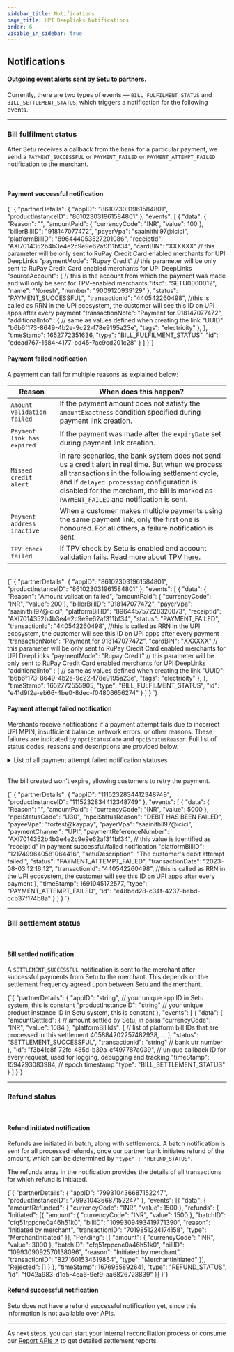 ```yaml
---
sidebar_title: Notifications
page_title: UPI Deeplinks Notifications
order: 6
visible_in_sidebar: true
---
```


## Notifications

#### Outgoing event alerts sent by Setu to partners.

Currently, there are two types of events — `BILL_FULFILMENT_STATUS` and `BILL_SETTLEMENT_STATUS`, which triggers a notification for the following events.

<hr class="primary" />

### Bill fulfilment status

After Setu receives a callback from the bank for a particular payment, we send a `PAYMENT_SUCCESSFUL` or `PAYMENT_FAILED` or `PAYMENT_ATTEMPT_FAILED` notification to the merchant.

<br />

#### Payment successful notification

<CodeBlockWithCopy language="json">
	{`
{
  "partnerDetails": {
    "appID": "861023031961584801",
    "productInstanceID": "861023031961584801"
  },
  "events": [
    {
      "data": {
        "Reason": "",
        "amountPaid": {
          "currencyCode": "INR",
          "value": 100
        },
        "billerBillID": "918147077472",
        "payerVpa": "saainithil97@icici",
        "platformBillID": "896444053527201086",
        "receiptId": "AXI7014352b4b3e4e2c9e9e62af311bf34",
	"cardBIN": "XXXXXX" // this parameter will be only sent to RuPay Credit Card enabled merchants for UPI DeepLinks
	"paymentMode": "Rupay Credit" // this parameter will be only sent to RuPay Credit Card enabled merchants for UPI DeepLinks
        "sourceAccount": {            // this is the account from which the payment was made and will only be sent for TPV-enabled merchants
          "ifsc": "SETU0000012",      
          "name": "Noresh",           
          "number": "9009120939129"
        },
        "status": "PAYMENT_SUCCESSFUL",
        "transactionId": "440542260498", //this is called as RRN in the UPI ecosystem, the customer will see this ID on UPI apps after every payment
        "transactionNote": "Payment for 918147077472",
        "additionalInfo" : {   // same as values defined when creating the link
          "UUID": "b6b6f173-8649-4b2e-9c22-f78e9195a23e",
          "tags": "electricity"
        },
      },
      "timeStamp": 1652772351636,
      "type": "BILL_FULFILMENT_STATUS",
      "id": "edead767-1584-4177-bd45-7ac9cd201c28"
    }
  ]
}`}
</CodeBlockWithCopy>

<br />

#### Payment failed notification

A payment can fail for multiple reasons as explained below:

| Reason                     | When does this happen?                                                                                                                                                                                                                                                                            |
| -------------------------- | ------------------------------------------------------------------------------------------------------------------------------------------------------------------------------------------------------------------------------------------------------------------------------------------------- |
| `Amount validation failed` | If the payment amount does not satisfy the `amountExactness` condition specified during payment link creation.                                                                                                                                                                                    |
| `Payment link has expired` | If the payment was made after the `expiryDate` set during payment link creation.                                                                                                                                                                                                                  |
| `Missed credit alert`      | In rare scenarios, the bank system does not send us a credit alert in real time. But when we process all transactions in the following settlement cycle, and if `delayed processing` configuration is disabled for the merchant, the bill is marked as `PAYMENT_FAILED` and notification is sent. |
| `Payment address inactive` | When a customer makes multiple payments using the same payment link, only the first one is honoured. For all others, a failure notification is sent.                                                                                                                                              |
| `TPV check failed`         | If TPV check by Setu is enabled and account validation fails. Read more about TPV <a href="/payments/upi-deeplinks/refunds#third-party-verification--tpv--refunds" target="_blank">here</a>.                                                                                                      |

<br />

<CodeBlockWithCopy language="json">
	{`
{
  "partnerDetails": {
    "appID": "861023031961584801",
    "productInstanceID": "861023031961584801"
  },
  "events": [
    {
      "data": {
        "Reason": "Amount validation failed",
        "amountPaid": {
          "currencyCode": "INR",
          "value": 200
        },
        "billerBillID": "918147077472",
        "payerVpa": "saainithil97@icici",
        "platformBillID": "896445757228320073",
        "receiptId": "AXI7014352b4b3e4e2c9e9e62af311bf34",
        "status": "PAYMENT_FAILED",
	"transactionId": "440542260498", //this is called as RRN in the UPI ecosystem, the customer will see this ID on UPI apps after every payment
        "transactionNote": "Payment for 918147077472",
	"cardBIN": "XXXXXX" // this parameter will be only sent to RuPay Credit Card enabled merchants for UPI DeepLinks
	"paymentMode": "Rupay Credit" // this parameter will be only sent to RuPay Credit Card enabled merchants for UPI DeepLinks
        "additionalInfo" : {   // same as values defined when creating the link
          "UUID": "b6b6f173-8649-4b2e-9c22-f78e9195a23e",
          "tags": "electricity"
        },
      },
      "timeStamp": 1652772555905,
      "type": "BILL_FULFILMENT_STATUS",
      "id": "e41d9f2a-eb66-4be0-8dec-f04806656274"
    }
  ]
}
         `}
</CodeBlockWithCopy>

<br />

#### Payment attempt failed notification

Merchants receive notifications if a payment attempt fails due to incorrect UPI MPIN, insufficient balance, network errors, or other reasons. These failures are indicated by `npciStatusCode` and `npciStatusReason`. Full list of status codes, reasons and descriptions are provided below.

<Card padding="nano" shape="rounded">
  <details>
    <summary>
      <Text weight="600" marginBottom="none">
        List of all payment attempt failed notification statuses
      </Text>
    </summary>
    <table>
      <tr>
        <td>
          <b>NPCI status code</b>
        </td>
        <td>
          <b>NPCI status reason</b>
        </td>
        <td>
          <b>Setu Description</b>
        </td>
        <td>
          <b>Next Steps for merchants</b>
        </td>
      </tr>
      <tr>
        <td>U30</td>
        <td>DEBIT HAS BEEN FAILED</td>
        <td>The customer&#39;s debit attempt failed.</td>
        <td>
          Inform the customer and ask them to try again or use a different
          payment method.
        </td>
      </tr>
      <tr>
        <td>U09</td>
        <td>REQAUTH TIME OUT FOR PAY</td>
        <td>Payment authorization took too long.</td>
        <td>
          Ask the customer to try again. If it continues, reach out to Setu
          support.
        </td>
      </tr>
      <tr>
        <td>U90</td>
        <td>REMITTER BANK DEEMED HIGH RESPONSE TIME CHECK DECLINE</td>
        <td>The customer&#39;s bank is taking too long to respond.</td>
        <td>
          Ask the customer to contact their bank or try a different payment
          method.
        </td>
      </tr>
      <tr>
        <td>U67</td>
        <td>DEBIT TIMEOUT</td>
        <td>The debit process took too long.</td>
        <td>
          Ask the customer to try again or use a different payment method.
        </td>
      </tr>
      <tr>
        <td>U88</td>
        <td>CONNECTION TIMEOUT IN REQPAY CREDIT</td>
        <td>Connection timed out during the credit request process.</td>
        <td>
          Try processing the transaction again. If the issue persists, contact
          Setu support.
        </td>
      </tr>
      <tr>
        <td>U16</td>
        <td>RISK THRESHOLD EXCEEDED</td>
        <td>The transaction exceeds the risk threshold.</td>
        <td>
          Review the transaction for potential issues or ask the customer to use
          a different payment method.
        </td>
      </tr>
      <tr>
        <td>U28</td>
        <td>REMITTER BANK NOT AVAILABLE</td>
        <td>The customer&#39;s bank is unavailable.</td>
        <td>
          Inform the customer and suggest trying again later or using a
          different bank or payment method.
        </td>
      </tr>
      <tr>
        <td>XQ</td>
        <td>Transaction not permitted to cardholder (beneficiary)</td>
        <td>This transaction isn&#39;t permitted for the beneficiary.</td>
        <td>
          Inform the customer and suggest using a different payment method.
        </td>
      </tr>
      <tr>
        <td>U85</td>
        <td>CONNECTION TIMEOUT IN REQPAY DEBIT</td>
        <td>Connection timed out during the debit request process.</td>
        <td>
          Try processing the transaction again. If the issue persists, contact
          Setu support.
        </td>
      </tr>
      <tr>
        <td>HS3</td>
        <td>HSM communication error</td>
        <td>A communication error occurred with the security module.</td>
        <td>
          Retry the transaction or contact Setu support if the problem persists.
        </td>
      </tr>
      <tr>
        <td>U66</td>
        <td>DEVICE FINGERPRINT MISMATCH</td>
        <td>Device fingerprint mismatch detected.</td>
        <td>
          Inform the customer, ask them to verify their device, and retry the
          transaction.
        </td>
      </tr>
      <tr>
        <td>U91</td>
        <td>BENEFICIARY BANK DEEMED HIGH RESPONSE TIME CHECK DECLINE</td>
        <td>Beneficiary bank response time is too high.</td>
        <td>
          Inform the customer and suggest they contact their bank or use a
          different payment method.
        </td>
      </tr>
      <tr>
        <td>U03</td>
        <td>NET DEBIT CAP IS EXCEEDED</td>
        <td>The total debit amount exceeded the set limit.</td>
        <td>
          Ask the customer to try a different payment method or contact their
          bank.
        </td>
      </tr>
      <tr>
        <td>U54</td>
        <td>
          TRANSACTION ID OR AMOUNT IN CREDENTIAL BLOCK DOES NOT MATCH WITH THAT
          IN REQPAY
        </td>
        <td>Transaction details mismatch.</td>
        <td>
          Verify the transaction details and retry, or contact Setu support if
          needed.
        </td>
      </tr>
      <tr>
        <td>U86</td>
        <td>REMITTER BANK THROTTLING DECLINE</td>
        <td>The customer&#39;s bank declined due to throttling.</td>
        <td>
          Inform the customer and ask them to contact their bank or use a
          different payment method.
        </td>
      </tr>
      <tr>
        <td>XK</td>
        <td>REQUESTED FUNCTION NOT SUPPORTED (BENEFICIARY)</td>
        <td>The requested function is not supported for the beneficiary.</td>
        <td>Ask the customer to try a different payment method.</td>
      </tr>
      <tr>
        <td>U14</td>
        <td>ENCRYPTION ERROR</td>
        <td>An encryption error occurred in the transaction.</td>
        <td>
          Retry the transaction or contact Setu support if the problem persists.
        </td>
      </tr>
      <tr>
        <td>XC</td>
        <td>
          INVALID TRANSACTION OR IF MEMBER IS NOT ABLE TO FIND ANY APPROPRIATE
          RESPONSE CODE (BENEFICIARY)
        </td>
        <td>Invalid transaction or response code issue.</td>
        <td>Contact Setu support for assistance.</td>
      </tr>
      <tr>
        <td>U47</td>
        <td>REQUEST DEBIT IS NOT FOUND</td>
        <td>The debit request was not found.</td>
        <td>Retry the transaction or contact Setu support if needed.</td>
      </tr>
      <tr>
        <td>BT</td>
        <td>ACQUIRER/BENEFICIARY UNAVAILABLE(TIMEOUT)</td>
        <td>Receiver/beneficiary is not available, causing a timeout.</td>
        <td>
          Inform the customer and suggest trying again later or using a
          different payment method.
        </td>
      </tr>
      <tr>
        <td>94</td>
        <td>Unknown Error</td>
        <td>An unknown error occurred.</td>
        <td>
          Retry the transaction or contact Setu support if the problem persists.
        </td>
      </tr>
      <tr>
        <td>U53</td>
        <td>PSP REQUEST PAY DEBIT ACKNOWLEDGEMENT NOT RECEIVED</td>
        <td>The debit acknowledgement was not received.</td>
        <td>Retry the transaction or contact Setu support if needed.</td>
      </tr>
      <tr>
        <td>HS2</td>
        <td>HSM Time out</td>
        <td>A timeout occurred with the security module.</td>
        <td>
          Retry the transaction or contact Setu support if the problem persists.
        </td>
      </tr>
      <tr>
        <td>S99</td>
        <td>Graceful decline</td>
        <td>The transaction was stopped without a specific reason.</td>
        <td>
          Ask the customer to try a different payment method or contact Setu
          support if needed.
        </td>
      </tr>
      <tr>
        <td>Z9</td>
        <td>INSUFFICIENT FUNDS IN CUSTOMER (REMITTER) ACCOUNT</td>
        <td>The customer's account has insufficient funds to complete the transaction.</td>
        <td>
        Inform the customer about the insufficient funds. 
        Advise them to ensure sufficient balance in their account and retry the transaction.
        </td>
      </tr>
      <tr>
        <td>ZM</td>
        <td>INCORRECT / INVALID MPIN</td>
        <td>The UPI MPIN entered by the customer is incorrect or invalid.</td>
        <td>
        Inform the customer that their MPIN is incorrect or invalid. Suggest they verify their MPIN and retry the transaction. 
        If the issue persists, they may need to reset their MPIN or contact their bank for assistance.
        </td>
      </tr>
      <tr>
        <td>Y1</td>
        <td>BENEFICIARY CBS OFFLINE</td>
        <td>The Core Banking System (CBS) of the beneficiary's bank is currently offline.</td>
        <td>
        Inform the customer that the beneficiary's bank system is offline.
        Recommend that they try the transaction again later.
        </td>
      </tr>
      <tr>
        <td>S96</td>
        <td>Remitter Dispatch Failed</td>
        <td>The dispatch of the transaction request from the remitter's end failed.</td>
        <td>
        Inform the customer about the failure and ask them to retry the transaction. If the issue persists, contact Setu support.
        </td>
      </tr>
      <tr>
        <td>Z7</td>
        <td>TRANSACTION FREQUENCY LIMIT EXCEEDED AS SET BY REMITTING MEMBER</td>
        <td>The transaction frequency limit set by the remitting bank has been exceeded.</td>
        <td>
        Advise the customer to review their transaction limits with their bank and try again later. 
        They may need to contact their bank to adjust the limits.
        </td>
      </tr>
      <tr>
        <td>ST1</td>
        <td>MERCHANT ERROR (PAYEE PSP)</td>
        <td>Product_instance: already closed: Duplicate payment attempt detected for a transaction that is already fulfilled.</td>
        <td>
        Inform the customer that the payment was already completed for the given transaction.
        </td>
      </tr>
      <tr>
        <td>ST2</td>
        <td>MERCHANT ERROR (PAYEE PSP)</td>
        <td>Amount does not match: The customer modified the payment amount, which differs from the expected amount while creating the payment link.</td>
        <td>
        Request the customer to not edit the payment amount in the UPI App.
        </td>
      </tr>
      <tr>
        <td>ST3</td>
        <td>MERCHANT ERROR (PAYEE PSP)</td>
        <td>Product_Instance not found: Either the customer is trying to pay directly to the VPA instead of clicking on the intent link,
        or the customers UPI App failed to send the correct Order ID provided in the intent link.</td>
        <td>
       Inform the customer to pay only via the Intent Link or change the UPI app used to make the payment.
        </td>
      </tr>
      <tr>
        <td>ST4</td>
        <td>MERCHANT ERROR (PAYEE PSP)</td>
        <td>Intent Link expired: The customer is trying to make a payment after the expiry defined by the merchant.</td>
        <td>
        Inform the customer that the payment link has expired.
        </td>
      </tr>
      <tr>
        <td>U01</td>
        <td>THE REQUEST IS DUPLICATE</td>
        <td>Duplicate transaction request.</td>
        <td>
          Confirm that the transaction was processed only once and contact Setu
          support if necessary.
        </td>
      </tr>
    </table>

  </details>
</Card>

<br />

The bill created won’t expire, allowing customers to retry the payment.

<CodeBlockWithCopy language="json">
	{`
{
  "partnerDetails": {
    "appID": "1115232834412348749",
    "productInstanceID": "1115232834412348749"
  },
  "events": [
    {
      "data": {
        "Reason": "",
        "amountPaid": {
          "currencyCode": "INR",
          "value": 5000
        },
        "npciStatusCode": "U30",
        "npciStatusReason": "DEBIT HAS BEEN FAILED",
        "payeeVpa": "fortest@kaypay",
        "payerVpa": "saainithil97@icici",
        "paymentChannel": "UPI",
        "paymentReferenceNumber": "AXI7014352b4b3e4e2c9e9e62af311bf34",  // this value is identified as "receiptId" in payment successful/failed notification
        "platformBillID": "1217499640581064416",
        "setuDescription": "The customer's debit attempt failed.",
        "status": "PAYMENT_ATTEMPT_FAILED",
        "transactionDate": "2023-08-03 12:16:12",
        "transactionId": "440542260498", //this is called as RRN in the UPI ecosystem, the customer will see this ID on UPI apps after every payment
      },
      "timeStamp": 1691045172577,
      "type": "PAYMENT_ATTEMPT_FAILED",
      "id": "e48bdd28-c34f-4237-bebd-ccb37f174b8a"
    }
  ]
}
`}
</CodeBlockWithCopy>

<hr class="secondary" />

### Bill settlement status

<br />

#### Bill settled notification

A `SETTLEMENT_SUCCESSFUL` notification is sent to the merchant after successful payments from Setu to the merchant. This depends on the settlement frequency agreed upon between Setu and the merchant.

<CodeBlockWithCopy language="json">
	{`{
     "partnerDetails": {
        "appID": "string",  // your unique app ID in Setu system, this is constant
        "productInstanceID": "string"  // your unique product instance ID in Setu system, this is constant
    },
    "events": [
        {
            "data": {
                "amountSettled": {  
                    // amount settled by Setu, in paisa
                    "currencyCode": "INR",
                    "value": 1084
                },
                "platformBillIds": [  
                    // list of platform bill IDs that are processed in this settlement
                    405884202257482938,
                    ...
                ],
                "status": "SETTLEMENT_SUCCESSFUL",
                "transactionId": "string"  // bank utr number
            },
            "id": "f3b41c8f-72fc-485d-b39a-cf497787a039",  // unique callback ID for every request, used for logging, debugging and tracking
            "timeStamp": 1594293083984,  // epoch timestamp
            "type": "BILL_SETTLEMENT_STATUS"
        }
    ]
}`}
</CodeBlockWithCopy>

<hr class="secondary" />

### Refund status

<br />

#### Refund initiated notification

Refunds are initiated in batch, along with settlements. A batch notification is sent for all processed refunds, once our partner bank initiates refund of the amount, which can be determined by `"type" : "REFUND_STATUS"`.

The refunds array in the notification provides the details of all transactions for which refund is initiated.

<CodeBlockWithCopy language="json">
	{`{
	"partnerDetails": {
		"appID": "799310436687152247",
		"productInstanceID": "799310436687152247"
	},
	"events": [{
		"data": {
			"amountRefunded": {
				"currencyCode": "INR",
				"value": 1500
			},
			"refunds": {
				"Initiated": [{
					"amount": {
						"currencyCode": "INR",
						"value": 1500
					},
					"batchID": "cfq51rppcne0a46h51k0",
					"billID": "1099309493419771390",
					"reason": "Initiated by merchant",
					"transactionID": "7019851224174158",
					"type": "MerchantInitiated"
				}],
				"Pending": [{
					"amount": {
						"currencyCode": "INR",
						"value": 3000
					},
					"batchID": "cfq51rppcne0a46h51k0",
					"billID": "1099309092570138096",
					"reason": "Initiated by merchant",
					"transactionID": "8271601534619864",
					"type": "MerchantInitiated"
				}],
				"Rejected": []
			}
		},
		"timeStamp": 1676955892641,
		"type": "REFUND_STATUS",
		"id": "f042a983-d1d5-4ea6-9ef9-aa6826728839"
	}]
}`}
</CodeBlockWithCopy>
<br />

#### Refund successful notification

Setu does not have a refund successful notification yet, since this information is not available over APIs.

<hr class="secondary" />

As next steps, you can start your internal reconciliation process or consume our <a href="/payments/upi-deeplinks/reports" target="_blank">Report APIs ↗</a> to get detailed settlement reports.

<WasPageHelpful />

